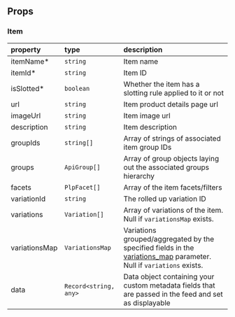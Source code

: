 
<Meta of={meta} />

## Props 
<ArgTypes />

### Item
  | property              | type                   | description       | 
  | :-----------------| :----------------------| :---------------- |
  | itemName*         | `string`               | Item name         |
  | itemId*           | `string`               | Item ID           |
  | isSlotted*        | `boolean`              | Whether the item has a slotting rule applied to it or not |
  | url               | `string`               | Item product details page url |
  | imageUrl          | `string`               | Item image url                |
  | description       | `string`               | Item description  |
  | groupIds          | `string[]`             | Array of strings of associated item group IDs |
  | groups            | `ApiGroup[]`           | Array of group objects laying out the associated groups hierarchy  |
  | facets            | `PlpFacet[]`           | Array of the item facets/filters |
  | variationId       | `string`               | The rolled up variation ID      |
  | variations        | `Variation[]`          | Array of variations of the item. Null if `variationsMap` exists. |
  | variationsMap     | `VariationsMap`        | Variations grouped/aggregated by the specified fields in the [variations_map](https://docs.constructor.com/reference/shared-variations-mapping) parameter. Null if `variations` exists.  |
  | data              | `Record<string, any>`  | Data object containing your custom metadata fields that are passed in the feed and set as displayable |

